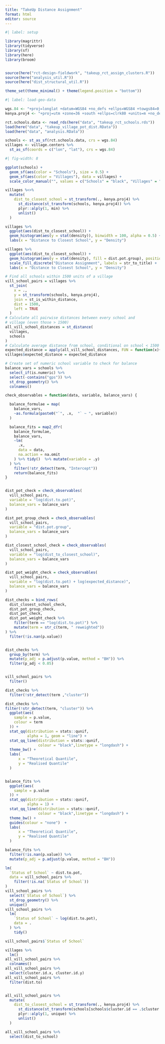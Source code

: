 ```yaml
---
title: "TakeUp Distance Assignment"
format: html
editor: source 
---
```


```r
#| label: setup

library(magrittr)
library(tidyverse)
library(sf)
library(here)
library(broom)


source(here("rct-design-fieldwork", "takeup_rct_assign_clusters.R"))
source(here("analysis_util.R"))
source(here("dist_structural_util.R"))

theme_set(theme_minimal() + theme(legend.position = "bottom"))
```

```r
#| label: load-geo-data

wgs.84 <- "+proj=longlat +datum=WGS84 +no_defs +ellps=WGS84 +towgs84=0,0,0"
kenya.proj4 <- "+proj=utm +zone=36 +south +ellps=clrk80 +units=m +no_defs"

rct.schools.data <- read_rds(here("data", "takeup_rct_schools.rds"))
load(here("data", "takeup_village_pot_dist.RData"))
load(here("data", "analysis.RData"))

schools <- st_as_sf(rct.schools.data, crs = wgs.84)
villages <- village.centers %>% 
  st_as_sf(coords = c("lon", "lat"), crs = wgs.84)
```

```r
#| fig-width: 8

ggplot(schools) +
  geom_sf(aes(color = "Schools"), size = 0.5) +
  geom_sf(aes(color = "Villages"), data = villages) +
  scale_color_manual("", values = c("Schools" = "black", "Villages" = "red"))
```

```r
villages %<>% 
  mutate(
    dist_to_closest_school = st_transform(., kenya.proj4) %>% 
      st_distance(st_transform(schools, kenya.proj4)) %>%
      plyr::alply(1, min) %>% 
      unlist()
  )
```

```r
villages %>% 
  ggplot(aes(dist_to_closest_school)) +
  geom_histogram(aes(y = stat(density)), binwidth = 100, alpha = 0.5) +
  labs(x = "Distance to Closest School", y = "Density")

villages %>% 
  ggplot(aes(dist_to_closest_school)) +
  geom_histogram(aes(y = stat(density), fill = dist.pot.group), position = "identity", binwidth = 100, alpha = 0.5) +
  scale_fill_discrete("Distance Assignment", labels = str_to_title) +
  labs(x = "Distance to Closest School", y = "Density")
```



```r

# Find all schools within 1500 units of a village
vill_school_pairs = villages %>% 
  st_join(
    x = .,
    y = st_transform(schools, kenya.proj4),
    join = st_is_within_distance, 
    dist = 1500,
    left = TRUE
  ) 
# Calculate all pairwise distances between every school and 
# village (even those > 1500)
all_vill_school_distances = st_distance(
  villages, 
  schools
)
# Calculate average distance from school, conditional on school < 1500
expected_distance = apply(all_vill_school_distances, FUN = function(x){mean(x[x < 1500])}, MARGIN = 1)
villages$expected_distance = expected_distance

# Create set of numeric school variable to check for balance
balance_vars = schools %>%
  select_if(is.numeric) %>%
  select(-contains("gps")) %>%
  st_drop_geometry() %>%
  colnames()

check_observables = function(data, variable, balance_vars) {

  balance_formulae = map(
    balance_vars,
    ~as.formula(paste0("`", .x,  "` ~ ", variable))
  )

  balance_fits = map2_dfr(
    balance_formulae,
    balance_vars,
    ~lm(
      .x,
      data = data,
      na.action = na.omit
    ) %>% tidy()  %>% mutate(variable = .y)
  ) %>%
    filter(!str_detect(term, "Intercept"))
    return(balance_fits)
}


dist_pot_check = check_observables(
  vill_school_pairs,
  variable = "log(dist.to.pot)",
  balance_vars = balance_vars
)

dist_pot_group_check = check_observables(
  vill_school_pairs,
  variable = "dist.pot.group",
  balance_vars = balance_vars
)

dist_closest_school_check = check_observables(
  vill_school_pairs,
  variable = "log(dist_to_closest_school)",
  balance_vars = balance_vars
)

dist_pot_weight_check = check_observables(
  vill_school_pairs,
  variable = "log(dist.to.pot) + log(expected_distance)",
  balance_vars = balance_vars
)

dist_checks = bind_rows(
  dist_closest_school_check,
  dist_pot_group_check,
  dist_pot_check,
  dist_pot_weight_check %>%
    filter(term == "log(dist.to.pot)") %>%
    mutate(term = str_c(term, " reweighted"))
) %>%
  filter(!is.nan(p.value)) 


dist_checks %>%
  group_by(term) %>%
  mutate(p_adj = p.adjust(p.value, method = "BH")) %>%
  filter(p_adj < 0.05)


vill_school_pairs %>%
  filter()

dist_checks %>%
  filter(!str_detect(term ,"cluster"))

dist_checks %>%
filter(!str_detect(term, "cluster")) %>%
  ggplot(aes( 
    sample = p.value,
    colour = term
  )) +
  stat_qq(distribution = stats::qunif,
          alpha = 1, geom = "line") +
  stat_qq_line(distribution = stats::qunif,
               colour = "black",linetype = "longdash") +
  theme_bw() +
  labs(
      x = "Theoretical Quantile", 
      y = "Realised Quantile"
  )


balance_fits %>% 
  ggplot(aes(
    sample = p.value
  )) +
  stat_qq(distribution = stats::qunif,
          alpha = 1) +
  stat_qq_line(distribution = stats::qunif,
               colour = "black",linetype = "longdash") +
  theme_bw() +
  guides(colour = "none")  +
  labs(
      x = "Theoretical Quantile", 
      y = "Realised Quantile"
  )

balance_fits %>%
  filter(!is.nan(p.value)) %>%
  mutate(p_adj = p.adjust(p.value, method = "BH"))

lm(
  `Status of School` ~ dist.to.pot,
  data = vill_school_pairs %>%
    filter(!is.na(`Status of School`))
)
vill_school_pairs %>%
  select(`Status of School`) %>%
  st_drop_geometry() %>%
  unique()
vill_school_pairs %>%
  lm(
    `Status of School` ~ log(dist.to.pot),
    data = .
  ) %>%
    tidy()

vill_school_pairs$`Status of School`

villages %>%
  lm()
all_vill_school_pairs %>%
  colnames()
all_vill_school_pairs %>%
  select(cluster.id.x, cluster.id.y)
all_vill_school_pairs %>%
  filter(dist.to)


all_vill_school_pairs %>%
  mutate(
    dist_to_closest_school = st_transform(., kenya.proj4) %>% 
      st_distance(st_transform(schools[schools$cluster.id == .$cluster.id.y], kenya.proj4)) %>%
      plyr::alply(1, unique) %>% 
      unlist()
  )

all_vill_school_pairs %>%
  select(dist_to_school)
```

